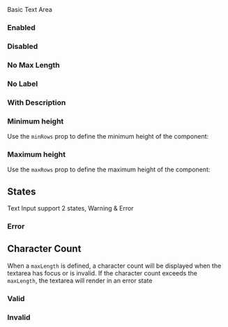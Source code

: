 
<Meta of={TextArea} />
<Title>Components/TextArea</Title>
<Subtitle>Basic Text Area</Subtitle>

<Primary />
<Controls />

### Enabled

<Canvas of={TextArea.Enabled} />

### Disabled

<Canvas of={TextArea.Disabled} />

### No Max Length

<Canvas of={TextArea.NoMaxLength} />

### No Label

<Canvas of={TextArea.NoLabel} />

### With Description

<Canvas of={TextArea.Description} />

### Minimum height

Use the `minRows` prop to define the minimum height of the component:

<Canvas of={TextArea.MinRows} />

### Maximum height

Use the `maxRows` prop to define the maximum height of the component:

<Canvas of={TextArea.MaxRows} />

## States

Text Input support 2 states, Warning & Error

### Error

<Canvas of={TextArea.Error} />

## Character Count

When a `maxLength` is defined, a character count will be displayed when the textarea has focus or is invalid. If the character count exceeds the `maxLength`, the textarea will render in an error state

### Valid

<Canvas of={TextArea.MaxLengthValid} />

### Invalid

<Canvas of={TextArea.MaxLengthInvalid} />
